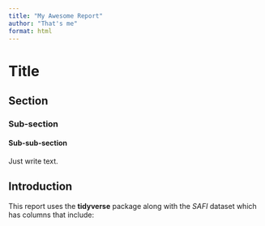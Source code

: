 ```yaml
---
title: "My Awesome Report"
author: "That's me"
format: html
---
```


# Title
## Section
### Sub-section
#### Sub-sub-section

Just write text.

## Introduction

This report uses the **tidyverse** package along with the *SAFI*
dataset which has columns that include:

